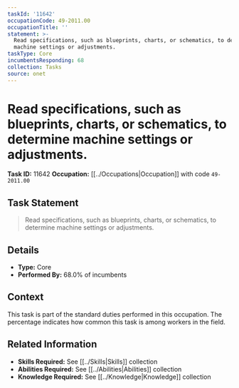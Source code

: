 ```yaml
---
taskId: '11642'
occupationCode: 49-2011.00
occupationTitle: ''
statement: >-
  Read specifications, such as blueprints, charts, or schematics, to determine
  machine settings or adjustments.
taskType: Core
incumbentsResponding: 68
collection: Tasks
source: onet
---
```

# Read specifications, such as blueprints, charts, or schematics, to determine machine settings or adjustments.

**Task ID:** 11642
**Occupation:** [[../Occupations|Occupation]] with code `49-2011.00`

## Task Statement

> Read specifications, such as blueprints, charts, or schematics, to determine machine settings or adjustments.

## Details

- **Type:** Core
- **Performed By:** 68.0% of incumbents

## Context

This task is part of the standard duties performed in this occupation. The percentage indicates how common this task is among workers in the field.

## Related Information

- **Skills Required:** See [[../Skills|Skills]] collection
- **Abilities Required:** See [[../Abilities|Abilities]] collection
- **Knowledge Required:** See [[../Knowledge|Knowledge]] collection
